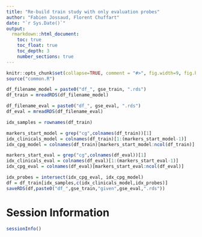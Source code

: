 ```yaml
---
title: "Re-build train study with only evaluation probes"
author: "Fabien Jossaud, Florent Chuffart"
date: "`r Sys.Date()`"
output: 
  rmarkdown::html_document:
    toc: true
    toc_float: true
    toc_depth: 3
    number_sections: true
---
```



```r
knitr::opts_chunk$set(collapse=TRUE, comment = "#>", fig.width=9, fig.height=6, eval=TRUE, echo=FALSE, results="hide")
source("common.R")
```

```r
df_filename_model = paste0("df_", gse_train, ".rds")
df_train = mreadRDS(df_filename_model)

df_filename_eval = paste0("df_", gse_eval, ".rds")
df_eval = mreadRDS(df_filename_eval)
```


```r
idx_samples = rownames(df_train)

markers_start_model = grep("cg",colnames(df_train))[1]
idx_clinicals_model = colnames(df_train)[1:(markers_start_model-1)]
idx_cpg_model = colnames(df_train)[markers_start_model:ncol(df_train)]

markers_start_eval = grep("cg",colnames(df_eval))[1]
idx_clinicals_eval = colnames(df_eval)[1:(markers_start_eval-1)]
idx_cpg_eval = colnames(df_eval)[markers_start_eval:ncol(df_eval)]
```

```r
idx_probes = intersect(idx_cpg_eval, idx_cpg_model)
df = df_train[idx_samples,c(idx_clinicals_model,idx_probes)]
saveRDS(df,paste0("df_",gse_train,"given",gse_eval,".rds"))
```


# Session Information

```r
sessionInfo()
```
